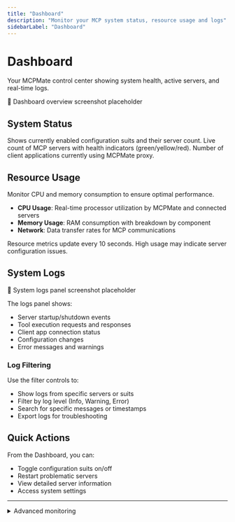 ```yaml
---
title: "Dashboard"
description: "Monitor your MCP system status, resource usage and logs"
sidebarLabel: "Dashboard"
---
```



# Dashboard

Your MCPMate control center showing system health, active servers, and real-time logs.

<div className="placeholder-screenshot">
  📸 Dashboard overview screenshot placeholder
</div>

## System Status

<CardGroup cols={3}>
  <Card title="Active Suits" icon="layer-group">
    Shows currently enabled configuration suits and their server count.
  </Card>
  <Card title="Running Servers" icon="server">
    Live count of MCP servers with health indicators (green/yellow/red).
  </Card>
  <Card title="Connected Apps" icon="plug">
    Number of client applications currently using MCPMate proxy.
  </Card>
</CardGroup>

## Resource Usage

Monitor CPU and memory consumption to ensure optimal performance.

- **CPU Usage**: Real-time processor utilization by MCPMate and connected servers
- **Memory Usage**: RAM consumption with breakdown by component
- **Network**: Data transfer rates for MCP communications

<Callout type="info">
  Resource metrics update every 10 seconds. High usage may indicate server configuration issues.
</Callout>

## System Logs

<div className="placeholder-screenshot">
  📸 System logs panel screenshot placeholder
</div>

The logs panel shows:
- Server startup/shutdown events
- Tool execution requests and responses  
- Client app connection status
- Configuration changes
- Error messages and warnings

### Log Filtering

Use the filter controls to:
- Show logs from specific servers or suits
- Filter by log level (Info, Warning, Error)
- Search for specific messages or timestamps
- Export logs for troubleshooting

## Quick Actions

From the Dashboard, you can:
- Toggle configuration suits on/off
- Restart problematic servers
- View detailed server information
- Access system settings

---

<details>
<summary>Advanced monitoring</summary>

For detailed performance analysis, check the individual server status pages and consider enabling debug logging for specific components.

</details>

